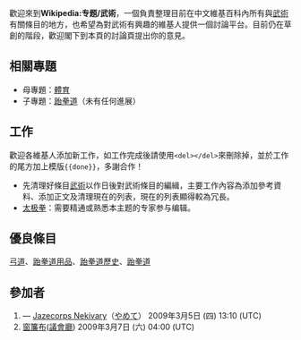 歡迎來到'''Wikipedia:专题/武術'''，一個負責整理目前在中文維基百科內所有與[[武術|武術]]有關條目的地方，也希望為對武術有興趣的維基人提供一個討論平台。目前仍在草創的階段，歡迎閣下到本頁的討論頁提出你的意見。

==相關專題==
*母專題：[[Wikipedia:專题/體育|體育]]
*子專題：[[Wikipedia:专题/跆拳道|跆拳道]]（未有任何進展）

== 工作 ==
歡迎各維基人添加新工作，如工作完成後請使用<code><nowiki><del></del></nowiki></code>來刪除掉，並於工作的尾方加上模版<code><nowiki>{{done}}</nowiki></code>，多謝合作！
* 先清理好條目[[武術|武術]]以作日後對武術條目的編緝，主要工作內容為添加參考資料、添加正文及清理現在的列表，現在的列表顯得較為冗長。
* [[太极拳|太极拳]]：需要精通或熟悉本主题的专家参与编辑。

== 優良條目 ==
[[弓道|弓道]]、[[跆拳道用品|跆拳道用品]]、[[跆拳道歷史|跆拳道歷史]]、[[跆拳道|跆拳道]]

== 參加者 ==
# — [[User:Kivary|Jazecorps Nekivary]]（[[User_talk:Kivary|やめて]]） 2009年3月5日 (四) 13:10 (UTC)
# [[User:Wong_Hon_Leung_Curtis|窗簾布]]([[User_talk:Wong_Hon_Leung_Curtis|議會廳]]) 2009年3月7日 (六) 04:00 (UTC)